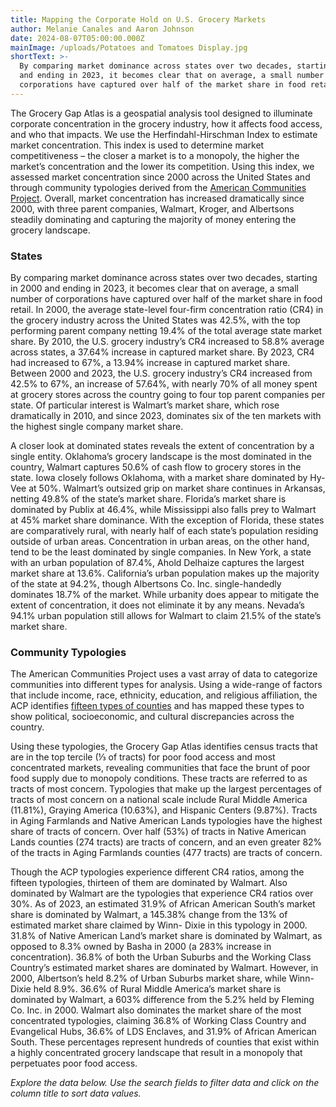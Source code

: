 ```yaml
---
title: Mapping the Corporate Hold on U.S. Grocery Markets
author: Melanie Canales and Aaron Johnson
date: 2024-08-07T05:00:00.000Z
mainImage: /uploads/Potatoes and Tomatoes Display.jpg
shortText: >-
  By comparing market dominance across states over two decades, starting in 2000
  and ending in 2023, it becomes clear that on average, a small number of
  corporations have captured over half of the market share in food retail.
---
```


The Grocery Gap Atlas is a geospatial analysis tool designed to illuminate corporate concentration in the grocery industry, how it affects food access, and who that impacts. We use the Herfindahl-Hirschman Index to estimate market concentration. This index is used to determine market competitiveness – the closer a market is to a monopoly, the higher the market’s concentration and the lower its competition. Using this index, we assessed market concentration since 2000 across the United States and through community typologies derived from the [American Communities Project](https://www.americancommunities.org/about/#overview). Overall, market concentration has increased dramatically since 2000, with three parent companies, Walmart, Kroger, and Albertsons steadily dominating and capturing the majority of money entering the grocery landscape.

### States

By comparing market dominance across states over two decades, starting in 2000 and ending in 2023, it becomes clear that on average, a small number of corporations have captured over half of the market share in food retail. In 2000, the average state-level four-firm concentration ratio (CR4) in the grocery industry across the United States was 42.5%, with the top performing parent company netting 19.4% of the total average state market share. By 2010, the U.S. grocery industry’s CR4 increased to 58.8% average across states, a 37.64% increase in captured market share. By 2023, CR4 had increased to 67%, a 13.94% increase in captured market share. Between 2000 and 2023, the U.S. grocery industry’s CR4 increased from 42.5% to 67%, an increase of 57.64%, with nearly 70% of all money spent at grocery stores across the country going to four top parent companies per state. Of particular interest is Walmart’s market share, which rose dramatically in 2010, and since 2023, dominates six of the ten markets with the highest single company market share.

A closer look at dominated states reveals the extent of concentration by a single entity. Oklahoma’s grocery landscape is the most dominated in the country, Walmart captures 50.6% of cash flow to grocery stores in the state. Iowa closely follows Oklahoma, with a market share dominated by Hy-Vee at 50%. Walmart’s outsized grip on market share continues in Arkansas, netting 49.8% of the state’s market share. Florida’s market share is dominated by Publix at 46.4%, while Mississippi also falls prey to Walmart at 45% market share dominance. With the exception of Florida, these states are comparatively rural, with nearly half of each state’s population residing outside of urban areas. Concentration in urban areas, on the other hand, tend to be the least dominated by single companies. In New York, a state with an urban population of 87.4%, Ahold Delhaize captures the largest market share at 13.6%. California’s urban population makes up the majority of the state at 94.2%, though Albertsons Co. Inc. single-handedly dominates 18.7% of the market. While urbanity does appear to mitigate the extent of concentration, it does not eliminate it by any means. Nevada’s 94.1% urban population still allows for Walmart to claim 21.5% of the state’s market share. 

### Community Typologies

The American Communities Project uses a vast array of data to categorize communities into different types for analysis. Using a wide-range of factors that include income, race, ethnicity, education, and religious affiliation, the ACP identifies [fifteen types of counties](https://www.americancommunities.org) and has mapped these types to show political, socioeconomic, and cultural discrepancies across the country. 

Using these typologies, the Grocery Gap Atlas identifies census tracts that are in the top tercile (⅓ of tracts) for poor food access and most concentrated markets, revealing communities that face the brunt of poor food supply due to monopoly conditions. These tracts are referred to as tracts of most concern. Typologies that make up the largest percentages of tracts of most concern on a national scale include Rural Middle America (11.81%), Graying America (10.63%), and Hispanic Centers (9.87%). Tracts in Aging Farmlands and Native American Lands typologies have the highest share of tracts of concern. Over half (53%) of tracts in Native American Lands counties (274 tracts) are tracts of concern, and an even greater 82% of the tracts in Aging Farmlands counties (477 tracts) are tracts of concern.

Though the ACP typologies experience different CR4 ratios, among the fifteen typologies, thirteen of them are dominated by Walmart. Also dominated by Walmart are the typologies that experience CR4 ratios over 30%. As of 2023, an estimated 31.9% of African American South’s market share is dominated by Walmart, a 145.38% change from the 13% of estimated market share claimed by Winn- Dixie in this typology in 2000. 31.8% of Native American Land’s market share is dominated by Walmart, as opposed to 8.3% owned by Basha in 2000 (a 283% increase in concentration). 36.8% of both the Urban Suburbs and the Working Class Country’s estimated market shares are dominated by Walmart. However, in 2000, Albertson’s held 8.2% of Urban Suburbs market share, while Winn-Dixie held 8.9%. 36.6% of Rural Middle America’s market share is dominated by Walmart, a 603% difference from the 5.2% held by Fleming Co. Inc. in 2000. Walmart also dominates the market share of the most concentrated typologies, claiming 36.8% of Working Class Country and Evangelical Hubs, 36.6% of LDS Enclaves, and 31.9% of African American South. These percentages represent hundreds of counties that exist within a highly concentrated grocery landscape that result in a monopoly that perpetuates poor food access.

*Explore the data below. Use the search fields to filter data and click on the column title to sort data values.*

<PostWidget widget="SortableMarketTable" />
